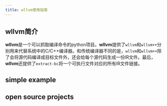 ```yaml
---
title: wllvm使用指南
---
```


## wllvm简介

**wllvm**是一个可以抓取编译命令的python项目。**wllvm**提供了`wllvm`和`wllvm++`分别用来代替系统中的C/C++编译器。和传统编译器不同的是，`wllvm`和`wllvm++`除了会将源代码编译成目标文件外，还会给每个源代码生成一份IR文件。最后，**wllvm**还提供了`extract-bc`将一个可执行文件对应的所有IR文件链接。

## simple example

## open source projects

<AccordionGroup>
  <Accordion title="redis">
  </Accordion>

  <Accordion title="git">
  </Accordion>

  <Accordion title="FFmpeg">
  </Accordion>

  <Accordion title="openssl">
  </Accordion>

  <Accordion title="openssh">
  </Accordion>

  <Accordion title="vim">
  </Accordion>

  <Accordion title="httpd">
  </Accordion>

  <Accordion title="coturn">
  </Accordion>

  <Accordion title="ImageMagicK">
  </Accordion>

  <Accordion title="freeradius">
  </Accordion>
</AccordionGroup>